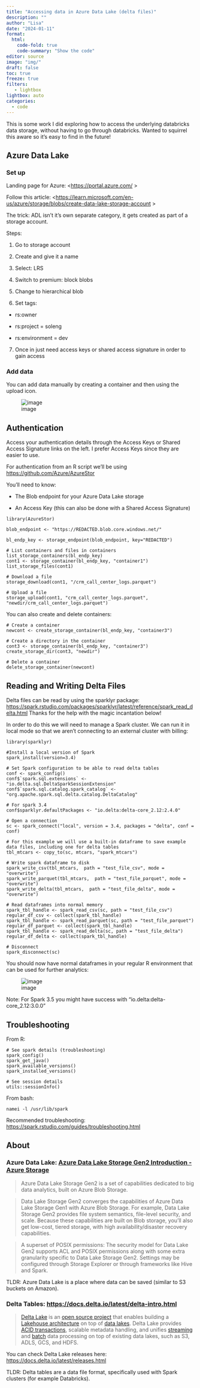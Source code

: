 ```yaml
---
title: "Accessing data in Azure Data Lake (delta files)"
description: ""
author: "Lisa"
date: "2024-01-11"
format:
  html:
    code-fold: true
    code-summary: "Show the code"
editor: source
image: "img/"
draft: false
toc: true
freeze: true
filters:
   - lightbox
lightbox: auto
categories:
  - code
---
```


This is some work I did exploring how to access the underlying databricks data storage, without having to go through databricks. Wanted to squirrel this aware so it's easy to find in the future! 

## Azure Data Lake

### Set up

Landing page for Azure: <[https://portal.azure.com/](https://portal.azure.com/) >

Follow this article: <[https://learn.microsoft.com/en-us/azure/storage/blobs/create-data-lake-storage-account](https://learn.microsoft.com/en-us/azure/storage/blobs/create-data-lake-storage-account) >

The trick: ADL isn't it's own separate category, it gets created as part of a storage account.

Steps:

1. Go to storage account
    
2. Create and give it a name
    
3. Select: LRS
    
4. Switch to premium: block blobs
    
5. Change to hierarchical blob
    
6. Set tags:
    

- rs:owner
    
- rs:project = soleng
    
- rs:environment = dev
    

7. Once in just need access keys or shared access signature in order to gain access
    

### Add data

You can add data manually by creating a container and then using the upload icon.

![image](https://gist.github.com/assets/70042237/750bd967-979a-4220-a1f2-9cf5118dfcdd)

## Authentication

Access your authentication details through the Access Keys or Shared Access Signature links on the left. I prefer Access Keys since they are easier to use.

For authentication from an R script we’ll be using [https://github.com/Azure/AzureStor](https://github.com/Azure/AzureStor)

You’ll need to know:

- The Blob endpoint for your Azure Data Lake storage
    
- An Access Key (this can also be done with a Shared Access Signature)
    

```
library(AzureStor)

blob_endpoint <- "https://REDACTED.blob.core.windows.net/"

bl_endp_key <- storage_endpoint(blob_endpoint, key="REDACTED")

# List containers and files in containers
list_storage_containers(bl_endp_key)
cont1 <- storage_container(bl_endp_key, "container1")
list_storage_files(cont1)

# Download a file
storage_download(cont1, "/crm_call_center_logs.parquet")

# Upload a file 
storage_upload(cont1, "crm_call_center_logs.parquet", "newdir/crm_call_center_logs.parquet")
```

You can also create and delete containers:

```
# Create a container
newcont <- create_storage_container(bl_endp_key, "container3")

# Create a directory in the container
cont3 <- storage_container(bl_endp_key, "container3")
create_storage_dir(cont3, "newdir")

# Delete a container
delete_storage_container(newcont)
```

## Reading and Writing Delta Files

Delta files can be read by using the sparklyr package: [https://spark.rstudio.com/packages/sparklyr/latest/reference/spark_read_delta.html](https://spark.rstudio.com/packages/sparklyr/latest/reference/spark_read_delta.html) Thanks for the help with the magic incantation below!

In order to do this we will need to manage a Spark cluster. We can run it in local mode so that we aren’t connecting to an external cluster with billing:

```
library(sparklyr)

#Install a local version of Spark
spark_install(version=3.4)

# Set Spark configuration to be able to read delta tables
conf <- spark_config()
conf$`spark.sql.extensions` <- "io.delta.sql.DeltaSparkSessionExtension"
conf$`spark.sql.catalog.spark_catalog` <- "org.apache.spark.sql.delta.catalog.DeltaCatalog"

# For spark 3.4 
conf$sparklyr.defaultPackages <- "io.delta:delta-core_2.12:2.4.0"

# Open a connection
sc <- spark_connect("local", version = 3.4, packages = "delta", conf = conf)

# For this example we will use a built-in dataframe to save example data files, including one for delta tables
tbl_mtcars <- copy_to(sc, mtcars, "spark_mtcars")

# Write spark dataframe to disk
spark_write_csv(tbl_mtcars,  path = "test_file_csv", mode = "overwrite")
spark_write_parquet(tbl_mtcars,  path = "test_file_parquet", mode = "overwrite")
spark_write_delta(tbl_mtcars,  path = "test_file_delta", mode = "overwrite")

# Read dataframes into normal memory
spark_tbl_handle <- spark_read_csv(sc, path = "test_file_csv")
regular_df_csv <- collect(spark_tbl_handle)
spark_tbl_handle <- spark_read_parquet(sc, path = "test_file_parquet")
regular_df_parquet <- collect(spark_tbl_handle)
spark_tbl_handle <- spark_read_delta(sc, path = "test_file_delta")
regular_df_delta <- collect(spark_tbl_handle)

# Disconnect
spark_disconnect(sc)
```

You should now have normal dataframes in your regular R environment that can be used for further analytics:

![image](https://gist.github.com/assets/70042237/52a8fd86-8f58-4688-87a6-7a5433d28aee)

Note: For Spark 3.5 you might have success with “io.delta:delta-core_2.12:3.0.0”

## Troubleshooting

From R:

```
# See spark details (troubleshooting)
spark_config()
spark_get_java()
spark_available_versions()
spark_installed_versions()

# See session details
utils::sessionInfo() 
```

From bash:

```
namei -l /usr/lib/spark
```

Recommended troubleshooting: [https://spark.rstudio.com/guides/troubleshooting.html](https://spark.rstudio.com/guides/troubleshooting.html)


## About

### Azure Data Lake: [Azure Data Lake Storage Gen2 Introduction - Azure Storage](https://learn.microsoft.com/en-us/azure/storage/blobs/data-lake-storage-introduction)

> Azure Data Lake Storage Gen2 is a set of capabilities dedicated to big data analytics, built on Azure Blob Storage.

> Data Lake Storage Gen2 converges the capabilities of Azure Data Lake Storage Gen1 with Azure Blob Storage. For example, Data Lake Storage Gen2 provides file system semantics, file-level security, and scale. Because these capabilities are built on Blob storage, you'll also get low-cost, tiered storage, with high availability/disaster recovery capabilities.

> A superset of POSIX permissions: The security model for Data Lake Gen2 supports ACL and POSIX permissions along with some extra granularity specific to Data Lake Storage Gen2. Settings may be configured through Storage Explorer or through frameworks like Hive and Spark.

TLDR: Azure Data Lake is a place where data can be saved (similar to S3 buckets on Amazon).

### Delta Tables: [https://docs.delta.io/latest/delta-intro.html](https://docs.delta.io/latest/delta-intro.html)

> [Delta Lake](https://delta.io/) is an [open source project](https://github.com/delta-io/delta) that enables building a [Lakehouse architecture](https://databricks.com/blog/2020/01/30/what-is-a-data-lakehouse.html) on top of [data lakes](https://databricks.com/discover/data-lakes/introduction). Delta Lake provides [ACID transactions](https://docs.delta.io/latest/concurrency-control.html), scalable metadata handling, and unifies [streaming](https://docs.delta.io/latest/delta-streaming.html) and [batch](https://docs.delta.io/latest/delta-batch.html) data processing on top of existing data lakes, such as S3, ADLS, GCS, and HDFS.

You can check Delta Lake releases here: [https://docs.delta.io/latest/releases.html](https://docs.delta.io/latest/releases.html)

TLDR: Delta tables are a data file format, specifically used with Spark clusters (for example Databricks).






